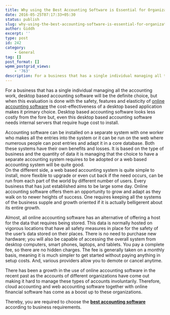 ```yaml
---
title: Why using the Best Accounting Software is Essential for Organizations
date: 2016-05-25T07:17:33+05:30
status: publish
slug: why-using-the-best-accounting-software-is-essential-for-organizations
author: Giddh
excerpt: ''
type: post
id: 242
category:
    - General
tag: []
post_format: []
wpmm_postgrid_views:
    - '763'
description: For a business that has a single individual managing all the accounting work, desktop based accounting software will be the definite choice,
---
```

For a business that has a single individual managing all the accounting work, desktop based accounting software will be the definite choice, but when this evaluation is done with the safety, features and elasticity of [online accounting software](http://giddh.com/) the cost-effectiveness of a desktop based application makes it primary choice. Desktop based accounting software looks less costly from the fore but, even this desktop based accounting software needs internal servers that require huge cost to install.

Accounting software can be installed on a separate system with one worker who makes all the entries into the system or it can be run on the web where numerous people can post entries and adapt it in a core database. Both these systems have their own benefits and losses. It is based on the type of business and the quantity of data it is managing that the choice to have a separate accounting system requires to be adopted or a web based accounting system will be quite good.  
On the different side, a web based accounting system is quite simple to install, more flexible to upgrade or even cut back if the need occurs, can be run from each part of the world by different number of users. Every business that has just established aims to be large some day. Online accounting software offers them an opportunity to grow and adapt as they walk on to newer heights of success. One requires keeping all the systems of the business supple and growth oriented if it is actually belligerent about its entire growth.

Almost, all online accounting software has an alternative of offering a host for the data that requires being stored. This data is normally hosted on vigorous locations that have all safety measures in place for the safety of the user’s data stored on their places. There is no need to purchase new hardware; you will also be capable of accessing the overall system from desktop computers, smart phones, laptops, and tablets. You pay a complete fee, so there are no hidden charges. The fee is generally taken on a monthly basis, meaning it is much simpler to get started without paying anything in setup costs. And, various providers allow you to demote or cancel anytime.

There has been a growth in the use of online accounting software in the recent past as the accounts of different organizations have come out making it hard to manage these types of accounts involuntarily. Therefore, cloud accounting and web accounting software together with online financial software has come as a boost up to these organizations.

Thereby, you are required to choose the [**best accounting software**](http://giddh.com/) according to business requirements.